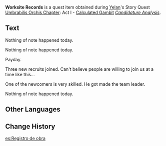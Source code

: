 {{Item Infobox
|id           = 101717
|image        = Item Worksite Records.png
|type         = Quest Items
|description  = This was originally a ledger, but appears to have been re-purposed as a site log instead. The latest daily happenings at [[The Chasm]] have been scribbled into its pages, though not much of this information is of any particular use.
|source1      = [[Candidature Analysis]]
}}
'''Worksite Records''' is a quest item obtained during [[Yelan]]'s Story Quest [[Umbrabilis Orchis Chapter]]: Act I - [[Calculated Gambit]] ''[[Candidature Analysis]]''.

==Text==
Nothing of note happened today.

Nothing of note happened today.

Payday.

Three new recruits joined. Can't believe people are willing to join us at a time like this...

One of the newcomers is very skilled. He got made the team leader.

Nothing of note happened today.

==Other Languages==
{{Other Languages
|default_hidden = 1
|en      = Worksite Records
|zhs     = 工地记录
|zhs_rm  = Gōngdì Jìlù
|zht     = 工地紀錄
|zht_rm  = Gōngdì Jìlù
|ja      = 工事現場の記録
|ja_rm   = Koujigenba no Kiroku{{Assumed}}
|ko      = 공사 현장 기록
|ko_rm   = Gongsa Hyeonjang Girok
|es      = Registro de obra
|fr      = Registre de chantier
|ru      = Рабочие записи
|th      = บันทึกหน้างาน
|th_rm   = 
|vi      = Sổ Tay Công Trường
|de      = Baustellenbericht
|id      = Catatan Lokasi Konstruksi
|pt      = Registro do Local de Construção
|tr      = Şantiye Kayıtları
|it      = Registro del luogo di lavoro
}}

==Change History==
{{Change History|2.7}}

[[es:Registro de obra]]